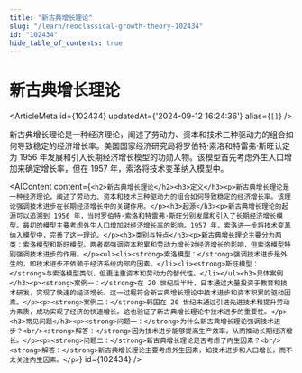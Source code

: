 ```yaml
---
title: "新古典增长理论"
slug: "/learn/neoclassical-growth-theory-102434"
id: "102434"
hide_table_of_contents: true
---
```



# 新古典增长理论

<ArticleMeta id={102434} updatedAt={'2024-09-12 16:24:36'} alias={`[]`} />
<div className='border-solid border-b border-t-0 my-4 border-[var(--ifm-color-gray-300)]' />

新古典增长理论是一种经济理论，阐述了劳动力、资本和技术三种驱动力的组合如何导致稳定的经济增长率。美国国家经济研究局将罗伯特·索洛和特雷弗·斯旺认定为 1956 年发展和引入长期经济增长模型的功勋人物。该模型首先考虑外生人口增加来确定增长率，但在 1957 年，索洛将技术变革纳入模型中。

<AIContent content={`<h2>新古典增长理论</h2><h3>定义</h3><p>新古典增长理论是一种经济理论，阐述了劳动力、资本和技术三种驱动力的组合如何导致稳定的经济增长率。该理论强调技术进步在长期经济增长中的关键作用。</p><h3>起源</h3><p>新古典增长理论的起源可以追溯到 1956 年，当时罗伯特·索洛和特雷弗·斯旺分别发展和引入了长期经济增长模型。最初的模型主要考虑外生人口增加对经济增长率的影响。1957 年，索洛进一步将技术变革纳入模型中，完善了这一理论。</p><h3>类别与特点</h3><p>新古典增长理论主要分为两类：索洛模型和斯旺模型。两者都强调资本积累和劳动力增长对经济增长的影响，但索洛模型特别强调技术进步的作用。</p><ul><li><strong>索洛模型：</strong>强调技术进步是外生的，即技术进步不依赖于经济系统内部的因素。</li><li><strong>斯旺模型：</strong>与索洛模型类似，但更注重资本和劳动力的替代性。</li></ul><h3>具体案例</h3><p><strong>案例一：</strong>在 20 世纪后半叶，日本通过大量投资于教育和技术研发，实现了快速的经济增长。这一过程符合新古典增长理论中技术进步和资本积累的驱动因素。</p><p><strong>案例二：</strong>韩国在 20 世纪末通过引进先进技术和提升劳动力素质，成功实现了经济的快速增长。这也验证了新古典增长理论中技术进步的重要性。</p><h3>常见问题</h3><p><strong>问题一：</strong>为什么新古典增长理论强调技术进步？<br/><strong>解答：</strong>因为技术进步能够提高生产效率，从而推动长期经济增长。</p><p><strong>问题二：</strong>新古典增长理论是否考虑了内生因素？<br/><strong>解答：</strong>新古典增长理论主要考虑外生因素，如技术进步和人口增长，而不太关注内生因素。</p>`} id={102434} />
